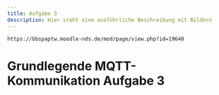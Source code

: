 ```yaml
---
title: Aufgabe 3
description: Hier steht eine ausführliche Beschreibung mit Bildern
---
```


`https://bbspaptw.moodle-nds.de/mod/page/view.php?id=19640`

# Grundlegende MQTT-Kommunikation Aufgabe 3
